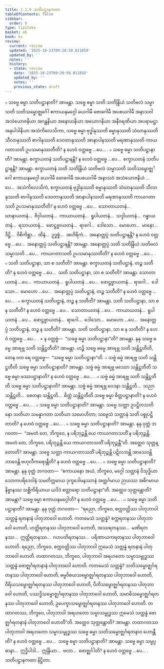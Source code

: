 ```yaml
---
title: 1.1.9 သတိပဋ္ဌာနကထာ
tableOfContents: false
sidebar:
  order: 9
type: tipitaka
basket: ab
book: kv
review:
  current: review
  updated: '2025-10-23T09:20:50.811858'
  updated_by: ''
  notes: ''
  history:
  - state: review
    date: '2025-10-23T09:20:50.811858'
    updated_by: ''
    notes: ''
    previous_state: draft
---
```



<ReviewStatus review={frontmatter.review} showDetails={true} />

<HypothesisAnnotation frontmatter={frontmatter} />

<DynamicBreadcrumb />

<Division number="301" book="kv" e="ch" v="32" p="121">

<Paragraph number="765" book="kv">
๐ သဗ္ဗေ ဓမ္မာ သတိပဋ္ဌာနာတိ? အာမန္တာ. သဗ္ဗေ ဓမ္မာ သတိ သတိန္ဒြိယံ သတိဗလံ သမ္မာသတိ သတိသမ္ဗောဇ္ဈင်္ဂေါ ဧကာယနမဂ္ဂေါ ခယဂါမီ ဗောဓဂါမီ အပစယဂါမီ အနာသဝါ အသံယောဇနိယာ အဂန္ထနိယာ အနောဃနိယာ အယောဂနိယာ အနီဝရဏိယာ အပရာမဋ္ဌာ အနုပါဒါနိယာ အသံကိလေသိကာ, သဗ္ဗေ ဓမ္မာ ဗုဒ္ဓါနုဿတိ ဓမ္မာနုဿတိ သံဃာနုဿတိ သီလာနုဿတိ စာဂါနုဿတိ ဒေဝတာနုဿတိ အာနာပါနဿတိ မရဏာနုဿတိ ကာယဂတာသတိ ဥပသမာနုဿတီတိ? န ဟေဝံ ဝတ္တဗ္ဗေ …ပေ… .
</Paragraph>

<Paragraph number="766" book="kv">
๐ သဗ္ဗေ ဓမ္မာ သတိပဋ္ဌာနာတိ? အာမန္တာ. စက္ခာယတနံ သတိပဋ္ဌာနန္တိ? န ဟေဝံ ဝတ္တဗ္ဗေ …ပေ…  စက္ခာယတနံ သတိပဋ္ဌာနန္တိ? အာမန္တာ. စက္ခာယတနံ သတိ သတိန္ဒြိယံ သတိဗလံ သမ္မာသတိ သတိသမ္ဗောဇ္ဈင်္ဂေါ ဧကာယနမဂ္ဂေါ ခယဂါမီ ဗောဓဂါမီ အပစယဂါမီ အနာသဝံ အသံယောဇနိယံ …ပေ…  အသံကိလေသိကံ, စက္ခာယတနံ ဗုဒ္ဓါနုဿတိ ဓမ္မာနုဿတိ သံဃာနုဿတိ သီလာနုဿတိ စာဂါနုဿတိ ဒေဝတာနုဿတိ အာနာပါနဿတိ မရဏာနုဿတိ ကာယဂတာသတိ ဥပသမာနုဿတီတိ? န ဟေဝံ ဝတ္တဗ္ဗေ …ပေ…  သောတာယတနံ…  ဃာနာယတနံ…  ဇိဝှါယတနံ…  ကာယာယတနံ…  ရူပါယတနံ…  သဒ္ဒါယတနံ…  ဂန္ဓာယတနံ…  ရသာယတနံ…  ဖောဋ္ဌဗ္ဗာယတနံ…  ရာဂေါ…  ဒေါသော…  မောဟော…  မာနော…  ဒိဋ္ဌိ…  ဝိစိကိစ္ဆာ…  ထိနံ…  ဥဒ္ဓစ္စံ…  အဟိရိကံ…  အနောတ္တပ္ပံ သတိပဋ္ဌာနန္တိ? န ဟေဝံ ဝတ္တဗ္ဗေ …ပေ…  အနောတ္တပ္ပံ သတိပဋ္ဌာနန္တိ? အာမန္တာ. အနောတ္တပ္ပံ သတိ သတိန္ဒြိယံ သတိဗလံ သမ္မာသတိ …ပေ…  ကာယဂတာသတိ ဥပသမာနုဿတီတိ? န ဟေဝံ ဝတ္တဗ္ဗေ …ပေ… .
</Paragraph>

<Paragraph number="767" book="kv">
๐ သတိ သတိပဋ္ဌာနာ, သာ စ သတီတိ? အာမန္တာ. စက္ခာယတနံ သတိပဋ္ဌာနံ, တဉ္စ သတီတိ? န ဟေဝံ ဝတ္တဗ္ဗေ …ပေ…  သတိ သတိပဋ္ဌာနာ, သာ စ သတီတိ? အာမန္တာ. သောတာယတနံ …ပေ…  ကာယာယတနံ…  ရူပါယတနံ …ပေ…  ဖောဋ္ဌဗ္ဗာယတနံ…  ရာဂေါ…  ဒေါသော…  မောဟော …ပေ…  အနောတ္တပ္ပံ သတိပဋ္ဌာနံ, တဉ္စ သတီတိ? န ဟေဝံ ဝတ္တဗ္ဗေ …ပေ… .
</Paragraph>

<Paragraph number="768" book="kv">
๐ စက္ခာယတနံ သတိပဋ္ဌာနံ, တဉ္စ န သတီတိ? အာမန္တာ. သတိ သတိပဋ္ဌာနာ, သာ စ န သတီတိ? န ဟေဝံ ဝတ္တဗ္ဗေ …ပေ…  သောတာယတနံ …ပေ…  ကာယာယတနံ…  ရူပါယတနံ …ပေ…  ဖောဋ္ဌဗ္ဗာယတနံ…  ရာဂေါ…  ဒေါသော…  မောဟော …ပေ…  အနောတ္တပ္ပံ သတိပဋ္ဌာနံ, တဉ္စ န သတီတိ? အာမန္တာ. သတိ သတိပဋ္ဌာနာ, သာ စ န သတီတိ? န ဟေဝံ ဝတ္တဗ္ဗေ …ပေ… .
</Paragraph>

</Division>
<Division number="302" book="kv" e="ch" v="32" p="123">

<Paragraph number="769" book="kv">
× န ဝတ္တဗ္ဗံ—  “သဗ္ဗေ ဓမ္မာ သတိပဋ္ဌာနာ”တိ? အာမန္တာ. နနု သဗ္ဗေ ဓမ္မေ အာရဗ္ဘ သတိ သန္တိဋ္ဌတီတိ? အာမန္တာ. ဟဉ္စိ သဗ္ဗေ ဓမ္မေ အာရဗ္ဘ သတိ သန္တိဋ္ဌတီတိ, တေန ဝတ ရေ ဝတ္တဗ္ဗေ—  “သဗ္ဗေ ဓမ္မာ သတိပဋ္ဌာနာ”တိ.
</Paragraph>

<Paragraph number="770" book="kv">
๐ သဗ္ဗံ ဓမ္မံ အာရဗ္ဘ သတိ သန္တိဋ္ဌတီတိ သဗ္ဗေ ဓမ္မာ သတိပဋ္ဌာနာတိ? အာမန္တာ. သဗ္ဗံ ဓမ္မံ အာရဗ္ဘ ဖဿော သန္တိဋ္ဌတီတိ သဗ္ဗေ ဓမ္မာ ဖဿပဋ္ဌာနာတိ? န ဟေဝံ ဝတ္တဗ္ဗေ …ပေ… .
</Paragraph>

<Paragraph number="771" book="kv">
๐ သဗ္ဗံ ဓမ္မံ အာရဗ္ဘ သတိ သန္တိဋ္ဌတီတိ သဗ္ဗေ ဓမ္မာ သတိပဋ္ဌာနာတိ? အာမန္တာ. သဗ္ဗံ ဓမ္မံ အာရဗ္ဘ ဝေဒနာ သန္တိဋ္ဌတိ…  သညာ သန္တိဋ္ဌတိ…  စေတနာ သန္တိဋ္ဌတိ…  စိတ္တံ သန္တိဋ္ဌတီတိ သဗ္ဗေ ဓမ္မာ စိတ္တပဋ္ဌာနာတိ? န ဟေဝံ ဝတ္တဗ္ဗေ …ပေ… .
</Paragraph>

<Paragraph number="772" book="kv">
๐ သဗ္ဗေ ဓမ္မာ သတိပဋ္ဌာနာတိ? အာမန္တာ. သဗ္ဗေ သတ္တာ ဥပဋ္ဌိတသတိနော သတိယာ သမန္နာဂတာ သတိယာ သမောဟိတာ; သဗ္ဗေသံ သတ္တာနံ သတိ ပစ္စုပဋ္ဌိတာတိ? န ဟေဝံ ဝတ္တဗ္ဗေ …ပေ… .
</Paragraph>

</Division>
<Division number="303" book="kv" e="ch" v="32" p="123">

<Paragraph number="773" book="kv">
๐ သဗ္ဗေ ဓမ္မာ သတိပဋ္ဌာနာတိ? အာမန္တာ. နနု ဝုတ္တံ ဘဂဝတာ—  “အမတံ တေ, ဘိက္ခဝေ, န ပရိဘုဉ္ဇန္တိ ယေ ကာယဂတာသတိံ န ပရိဘုဉ္ဇန္တိ. အမတံ တေ, ဘိက္ခဝေ, ပရိဘုဉ္ဇန္တိ ယေ ကာယဂတာသတိံ ပရိဘုဉ္ဇန္တီ”တိ. အတ္ထေဝ သုတ္တန္တောတိ? အာမန္တာ. သဗ္ဗေ သတ္တာ ကာယဂတာသတိံ ပရိဘုဉ္ဇန္တိ ပဋိလဘန္တိ အာသေဝန္တိ ဘာဝေန္တိ ဗဟုလီကရောန္တီတိ? န ဟေဝံ ဝတ္တဗ္ဗေ …ပေ… .
</Paragraph>

<Paragraph number="774" book="kv">
๐ သဗ္ဗေ ဓမ္မာ သတိပဋ္ဌာနာတိ? အာမန္တာ. နနု ဝုတ္တံ ဘဂဝတာ—  “ဧကာယနော အယံ, ဘိက္ခဝေ, မဂ္ဂေါ သတ္တာနံ ဝိသုဒ္ဓိယာ သောကပရိဒေဝါနံ သမတိက္ကမာယ ဒုက္ခဒေါမနဿာနံ အတ္ထင်္ဂမာယ ဉာယဿ အဓိဂမာယ နိဗ္ဗာနဿ သစ္ဆိကိရိယာယ ယဒိဒံ စတ္တာရော သတိပဋ္ဌာနာ”တိ. အတ္ထေဝ သုတ္တန္တောတိ? အာမန္တာ? သဗ္ဗေ ဓမ္မာ ဧကာယနမဂ္ဂေါတိ? န ဟေဝံ ဝတ္တဗ္ဗေ …ပေ… .
</Paragraph>

<Paragraph number="775" book="kv">
๐ သဗ္ဗေ ဓမ္မာ သတိပဋ္ဌာနာတိ? အာမန္တာ. နနု ဝုတ္တံ ဘဂဝတာ—  “ရညော, ဘိက္ခဝေ, စက္ကဝတ္တိဿ ပါတုဘာဝါ သတ္တန္နံ ရတနာနံ ပါတုဘာဝေါ ဟောတိ. ကတမေသံ သတ္တန္နံ? စက္ကရတနဿ ပါတုဘာဝေါ ဟောတိ, ဟတ္ထိရတနဿ ပါတုဘာဝေါ ဟောတိ, အဿရတနဿ…  မဏိရတနဿ…  ဣတ္ထိရတနဿ…  ဂဟပတိရတနဿ…  ပရိဏာယကရတနဿ ပါတုဘာဝေါ ဟောတိ. ရညော, ဘိက္ခဝေ, စက္ကဝတ္တိဿ ပါတုဘာဝါ ဣမေသံ သတ္တန္နံ ရတနာနံ ပါတုဘာဝေါ ဟောတိ.
</Paragraph>

<Paragraph number="776" book="kv">
တထာဂတဿ, ဘိက္ခဝေ, ပါတုဘာဝါ အရဟတော သမ္မာသမ္ဗုဒ္ဓဿ သတ္တန္နံ ဗောဇ္ဈင်္ဂရတနာနံ ပါတုဘာဝေါ ဟောတိ. ကတမေသံ သတ္တန္နံ? သတိသမ္ဗောဇ္ဈင်္ဂရတနဿ ပါတုဘာဝေါ ဟောတိ, ဓမ္မဝိစယသမ္ဗောဇ္ဈင်္ဂရတနဿ ပါတုဘာဝေါ ဟောတိ, ဝီရိယသမ္ဗောဇ္ဈင်္ဂရတနဿ ပါတုဘာဝေါ ဟောတိ, ပီတိသမ္ဗောဇ္ဈင်္ဂရတနဿ ပါတုဘာဝေါ ဟောတိ, ပဿဒ္ဓိသမ္ဗောဇ္ဈင်္ဂရတနဿ ပါတုဘာဝေါ ဟောတိ, သမာဓိသမ္ဗောဇ္ဈင်္ဂရတနဿ ပါတုဘာဝေါ ဟောတိ, ဥပေက္ခာသမ္ဗောဇ္ဈင်္ဂရတနဿ ပါတုဘာဝေါ ဟောတိ. တထာဂတဿ, ဘိက္ခဝေ, ပါတုဘာဝါ အရဟတော သမ္မာသမ္ဗုဒ္ဓဿ ဣမေသံ သတ္တန္နံ ဗောဇ္ဈင်္ဂရတနာနံ ပါတုဘာဝေါ ဟောတီ”တိ. အတ္ထေဝ သုတ္တန္တောတိ? အာမန္တာ. တထာဂတဿ ပါတုဘာဝါ အရဟတော သမ္မာသမ္ဗုဒ္ဓဿ သဗ္ဗေ ဓမ္မာ သတိသမ္ဗောဇ္ဈင်္ဂရတနာဝ ဟောန္တီတိ? န ဟေဝံ ဝတ္တဗ္ဗေ …ပေ…  သဗ္ဗေ ဓမ္မာ သတိပဋ္ဌာနာတိ? အာမန္တာ. သဗ္ဗေ ဓမ္မာ သမ္မပ္ပဓာနာ…  ဣဒ္ဓိပါဒါ…  ဣန္ဒြိယာ…  ဗလာ…  ဗောဇ္ဈင်္ဂါတိ? န ဟေဝံ ဝတ္တဗ္ဗေ …ပေ… .

</Paragraph>
</Division>

<Paragraph number="777" type="center" book="kv">
သတိပဋ္ဌာနကထာ နိဋ္ဌိတာ.
</Paragraph>
